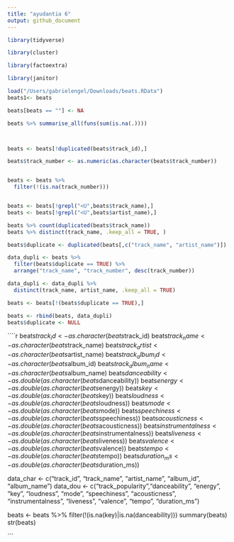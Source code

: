 ```yaml
---
title: "ayudantia 6"
output: github_document
---
```


```r
library(tidyverse)

library(cluster)

library(factoextra)

library(janitor)
````

````r
load("/Users/gabrielengel/Downloads/beats.RData")
beats1<- beats

beats[beats == ""] <- NA

beats %>% summarise_all(funs(sum(is.na(.))))



beats <- beats[!duplicated(beats$track_id),]

beats$track_number <- as.numeric(as.character(beats$track_number))



````

````r
beats <- beats %>% 
  filter(!(is.na(track_number)))


beats <- beats[!grepl("<U",beats$track_name),]
beats <- beats[!grepl("<U",beats$artist_name),]

beats %>% count(duplicated(beats$track_name))
beats %>% distinct(track_name, .keep_all = TRUE, )

beats$duplicate <- duplicated(beats[,c("track_name", "artist_name")])

data_dupli <- beats %>% 
  filter(beats$duplicate == TRUE) %>% 
  arrange("track_name", "track_number", desc(track_number))

data_dupli <- data_dupli %>% 
  distinct(track_name, artist_name, .keep_all = TRUE)

beats <- beats[!(beats$duplicate == TRUE),]

beats <- rbind(beats, data_dupli)
beats$duplicate <- NULL
````

````r
beats$track_id <- as.character(beats$track_id)
beats$track_name <- as.character(beats$track_name)
beats$track_artist <- as.character(beats$artist_name)
beats$track_album_id <- as.character(beats$album_id)
beats$track_album_name <-  as.character(beats$album_name)
beats$danceability <- as.double(as.character(beats$danceability))
beats$energy <- as.double(as.character(beats$energy))
beats$key <- as.double(as.character(beats$key))
beats$loudness <- as.double(as.character(beats$loudness))
beats$mode <- as.double(as.character(beats$mode))
beats$speechiness <- as.double(as.character(beats$speechiness)) 
beats$acousticness <- as.double(as.character(beats$acousticness))
beats$instrumentalness <- as.double(as.character(beats$instrumentalness))
beats$liveness <- as.double(as.character(beats$liveness))
beats$valence <- as.double(as.character(beats$valence))
beats$tempo <- as.double(as.character(beats$tempo))
beats$duration_ms <- as.double(as.character(beats$duration_ms))


data_char <- c("track_id", "track_name", "artist_name", "album_id", "album_name")
data_dou <- c("track_popularity","danceability", "energy", "key", "loudness", "mode", "speechiness", "acousticness", "instrumentalness", "liveness", "valence", "tempo", "duration_ms")


beats <- beats %>% 
  filter(!(is.na(key)|is.na(danceability)))
summary(beats)
str(beats)



```

